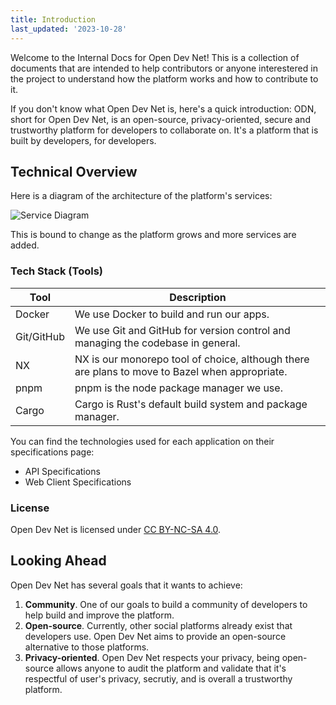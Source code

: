 ```yaml
---
title: Introduction
last_updated: '2023-10-28'
---
```


Welcome to the Internal Docs for Open Dev Net! This is a collection of documents that are intended to help contributors or anyone interestered in the project to understand how the platform works and how to contribute to it.

If you don't know what Open Dev Net is, here's a quick introduction:
ODN, short for Open Dev Net, is an open-source, privacy-oriented, secure and trustworthy platform for developers to collaborate on. It's a platform that is built by developers, for developers.

## Technical Overview

Here is a diagram of the architecture of the platform's services:

![Service Diagram](/internal-docs/introduction/service-diagram.png)

This is bound to change as the platform grows and more services are added.

### Tech Stack (Tools)

| Tool       | Description                                                                                    |
| ---------- | ---------------------------------------------------------------------------------------------- |
| Docker     | We use Docker to build and run our apps.                                                       |
| Git/GitHub | We use Git and GitHub for version control and managing the codebase in general.                |
| NX         | NX is our monorepo tool of choice, although there are plans to move to Bazel when appropriate. |
| pnpm       | pnpm is the node package manager we use.                                                       |
| Cargo      | Cargo is Rust's default build system and package manager.                                      |

You can find the technologies used for each application on their specifications page:

- <Link href="/api/specifications">API Specifications</Link>
- <Link href="/web-client/specifications">Web Client Specifications</Link>

### License

Open Dev Net is licensed under [CC BY-NC-SA 4.0](https://creativecommons.org/licenses/by-nc-sa/4.0/).

## Looking Ahead

Open Dev Net has several goals that it wants to achieve:

1. **Community**.
   One of our goals to build a community of developers to help build and improve the platform.
2. **Open-source**.
   Currently, other social platforms already exist that developers use. Open Dev Net aims to provide an open-source alternative to those platforms.
3. **Privacy-oriented**.
   Open Dev Net respects your privacy, being open-source allows anyone to audit the platform and validate that it's respectful of user's privacy, secrutiy, and is overall a trustworthy platform.
